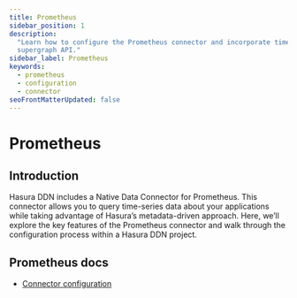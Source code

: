 ```yaml
---
title: Prometheus
sidebar_position: 1
description:
  "Learn how to configure the Prometheus connector and incorporate time-series data about your applications into your
  supergraph API."
sidebar_label: Prometheus
keywords:
  - prometheus
  - configuration
  - connector
seoFrontMatterUpdated: false
---
```


# Prometheus

## Introduction

Hasura DDN includes a Native Data Connector for Prometheus. This connector allows you to query time-series data about your
applications while taking advantage of Hasura’s metadata-driven approach. Here, we’ll explore the key features of the
Prometheus connector and walk through the configuration process within a Hasura DDN project.

## Prometheus docs

- [Connector configuration](/reference/connectors/prometheus/configuration.mdx)
